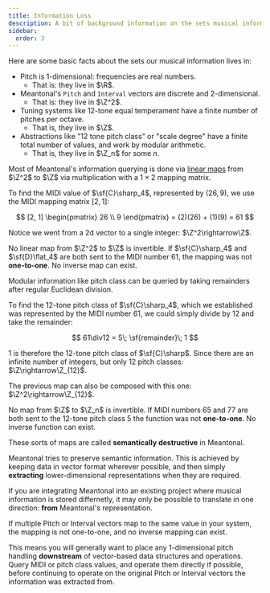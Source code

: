```yaml
---
title: Information Loss
description: A bit of background information on the sets musical information lives in.
sidebar:
  order: 3
---
```



Here are some basic facts about the sets our musical information lives in:

- Pitch is 1-dimensional: frequencies are real numbers.
    - That is: they live in $\R$.
- Meantonal's `Pitch` and `Interval` vectors are discrete and 2-dimensional.
    - That is: they live in $\Z^2$.
- Tuning systems like 12-tone equal temperament have a finite number of pitches per octave.
    - That is, they live in $\Z$.
- Abstractions like "12 tone pitch class" or "scale degree" have a finite total number of values, and work by modular arithmetic.
    - That is, they live in $\Z_n$ for some $n$.

Most of Meantonal's information querying is done via [linear maps](https://en.wikipedia.org/wiki/Linear_map) from $\Z^2$ to $\Z$ via multiplication with a $1\times2$ mapping matrix.

<Aside type="tip" icon="information" title="Note">

To find the MIDI value of $\sf{C}\sharp_4$, represented by $(26, 9)$, we use the MIDI mapping matrix $[2, 1]$:

$$
[2, 1]
\begin{pmatrix}
26 \\
9
\end{pmatrix} = (2)(26) + (1)(9) = 61
$$

Notice we went from a 2d vector to a single integer: $\Z^2\rightarrow\Z$.

</Aside>


No linear map from $\Z^2$ to $\Z$ is invertible. If $\sf{C}\sharp_4$ and $\sf{D}\flat_4$ are both sent to the MIDI number 61, the mapping was not **one-to-one**. No inverse map can exist.

Modular information like pitch class can be queried by taking remainders after regular Euclidean division.

<Aside type="tip" icon="information" title="Note">

To find the 12-tone pitch class of $\sf{C}\sharp_4$, which we established was represented by the MIDI number 61, we could simply divide by 12 and take the remainder:

$$
61\div12 = 5\; \sf{remainder}\; 1
$$

1 is therefore the 12-tone pitch class of $\sf{C}\sharp$. Since there are an infinite number of integers, but only 12 pitch classes: $\Z\rightarrow\Z_{12}$.

The previous map can also be composed with this one: $\Z^2\rightarrow\Z_{12}$.

</Aside>

No map from $\Z$ to $\Z_n$ is invertible. If MIDI numbers 65 and 77  are both sent to the 12-tone pitch class 5 the function was not **one-to-one**. No inverse function can exist.

These sorts of maps are called **semantically destructive** in Meantonal.

Meantonal tries to preserve semantic information. This is achieved by keeping data in vector format wherever possible, and then simply **extracting** lower-dimensional representations when they are required.

<Aside type="caution">

If you are integrating Meantonal into an existing project where musical information is stored differnetly, it may only be possible to translate in one direction: **from** Meantonal's representation.

If multiple Pitch or Interval vectors map to the same value in your system, the mapping is not one-to-one, and no inverse mapping can exist.

</Aside>

This means you will generally want to place any 1-dimensional pitch handling **downstream** of vector-based data structures and operations. Query MIDI or pitch class values, and operate them directly if possible, before continuing to operate on the original Pitch or Interval vectors the information was extracted from.
